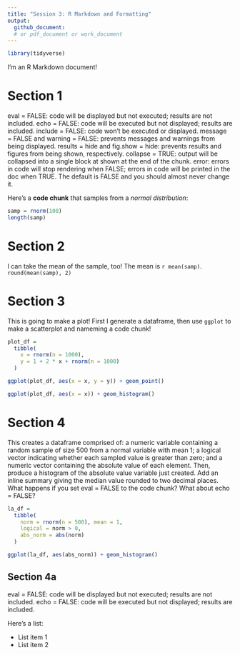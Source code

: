 ```yaml
---
title: "Session 3: R Markdown and Formatting"
output:   
  github_document:
  # or pdf_document or work_document
---
```


```r
library(tidyverse)
```

I'm an R Markdown document! 

# Section 1

eval = FALSE: code will be displayed but not executed; results are not included.
echo = FALSE: code will be executed but not displayed; results are included.
include = FALSE: code won’t be executed or displayed.
message = FALSE and warning = FALSE: prevents messages and warnings from being displayed.
results = hide and fig.show = hide: prevents results and figures from being shown, respectively.
collapse = TRUE: output will be collapsed into a single block at shown at the end of the chunk.
error: errors in code will stop rendering when FALSE; errors in code will be printed in the doc when TRUE. The default is FALSE and you should almost never change it.

Here's a **code chunk** that samples from 
a _normal distribution_:

```r
samp = rnorm(100)
length(samp)
```

# Section 2

I can take the mean of the sample, too!
The mean is `r mean(samp)`.
`round(mean(samp), 2)`

# Section 3

This is going to make a plot! First I generate a dataframe, then use `ggplot` to make a scatterplot and nameming a code chunk!
```r
plot_df = 
  tibble(
    x = rnorm(n = 1000),
    y = 1 + 2 * x + rnorm(n = 1000)
  )

ggplot(plot_df, aes(x = x, y = y)) + geom_point()
```

```r
ggplot(plot_df, aes(x = x)) + geom_histogram()
```


# Section 4

This creates a dataframe comprised of: a numeric variable containing a random sample of size 500 from a normal variable with mean 1; a logical vector indicating whether each sampled value is greater than zero; and a numeric vector containing the absolute value of each element. Then, produce a histogram of the absolute value variable just created. Add an inline summary giving the median value rounded to two decimal places. What happens if you set eval = FALSE to the code chunk? What about echo = FALSE?

```r
la_df = 
  tibble(
    norm = rnorm(n = 500), mean = 1,
    logical = norm > 0,
    abs_norm = abs(norm)
  )

ggplot(la_df, aes(abs_norm)) + geom_histogram()

```

## Section 4a
eval = FALSE: code will be displayed but not executed; results are not included.
echo = FALSE: code will be executed but not displayed; results are included.

Here's a list:

* List item 1
* List item 2

